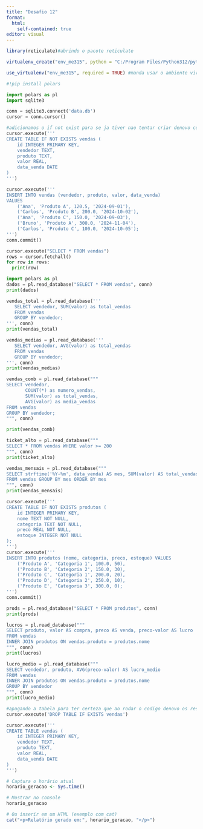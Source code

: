 ---
title: "Desafio 12"
format:
  html: 
    self-contained: true
editor: visual
---
```{r}
library(reticulate)#abrindo o pacote reticulate
```

```{r}
virtualenv_create("env_me315", python = "C:/Program Files/Python312/python.exe")#criando um ambiente virtual pra usar python
```

```{r}
use_virtualenv("env_me315", required = TRUE) #manda usar o ambiente virtual criado
```

```{python}
#!pip install polars
```

```{python}
import polars as pl
import sqlite3
```

```{python}
conn = sqlite3.connect('data.db')
cursor = conn.cursor()
```

```{python}
#adicionamos o if not exist para se ja tiver nao tentar criar denovo com o mesmo nome pois daria erro
cursor.execute('''
CREATE TABLE IF NOT EXISTS vendas (
    id INTEGER PRIMARY KEY,
    vendedor TEXT,
    produto TEXT,
    valor REAL,
    data_venda DATE
)
''')

```

```{python}
cursor.execute('''
INSERT INTO vendas (vendedor, produto, valor, data_venda)
VALUES
    ('Ana', 'Produto A', 120.5, '2024-09-01'),
    ('Carlos', 'Produto B', 200.0, '2024-10-02'),
    ('Ana', 'Produto C', 150.0, '2024-09-03'),
    ('Bruno', 'Produto A', 300.0, '2024-11-04'),
    ('Carlos', 'Produto C', 100.0, '2024-10-05');
''')
conn.commit()
```

```{python}
cursor.execute("SELECT * FROM vendas")
rows = cursor.fetchall()
for row in rows:
  print(row)
```

```{python}
import polars as pl
dados = pl.read_database("SELECT * FROM vendas", conn)
print(dados)
```

```{python}
vendas_total = pl.read_database('''
   SELECT vendedor, SUM(valor) as total_vendas
   FROM vendas
   GROUP BY vendedor;
''', conn)
print(vendas_total)
```

```{python}
vendas_medias = pl.read_database('''
   SELECT vendedor, AVG(valor) as total_vendas
   FROM vendas
   GROUP BY vendedor;
''', conn)
print(vendas_medias)
```

```{python}
vendas_comb = pl.read_database("""
SELECT vendedor, 
       COUNT(*) as numero_vendas,
       SUM(valor) as total_vendas, 
       AVG(valor) as media_vendas
FROM vendas
GROUP BY vendedor;
""", conn)
```

```{python}
print(vendas_comb)
```

```{python}
ticket_alto = pl.read_database("""
SELECT * FROM vendas WHERE valor >= 200
""", conn)
print(ticket_alto)
```

```{python}
vendas_mensais = pl.read_database("""
SELECT strftime('%Y-%m', data_venda) AS mes, SUM(valor) AS total_vendas
FROM vendas GROUP BY mes ORDER BY mes
""", conn)
print(vendas_mensais)
```

```{python}
cursor.execute('''
CREATE TABLE IF NOT EXISTS produtos (
    id INTEGER PRIMARY KEY,
    nome TEXT NOT NULL,
    categoria TEXT NOT NULL,
    preco REAL NOT NULL,
    estoque INTEGER NOT NULL
);
''')
cursor.execute('''
INSERT INTO produtos (nome, categoria, preco, estoque) VALUES
    ('Produto A', 'Categoria 1', 100.0, 50),
    ('Produto B', 'Categoria 2', 150.0, 30),
    ('Produto C', 'Categoria 1', 200.0, 20),
    ('Produto D', 'Categoria 2', 250.0, 10),
    ('Produto E', 'Categoria 3', 300.0, 0);
''')
conn.commit()
```

```{python}
prods = pl.read_database("SELECT * FROM produtos", conn)
print(prods)
```

```{python}
lucros = pl.read_database("""
SELECT produto, valor AS compra, preco AS venda, preco-valor AS lucro
FROM vendas
INNER JOIN produtos ON vendas.produto = produtos.nome
""", conn)
print(lucros)
```

```{python}
lucro_medio = pl.read_database("""
SELECT vendedor, produto, AVG(preco-valor) AS lucro_medio
FROM vendas
INNER JOIN produtos ON vendas.produto = produtos.nome
GROUP BY vendedor
""", conn)
print(lucro_medio)
```

```{python}
#apagando a tabela para ter certeza que ao rodar o codigo denovo os resultados nao serao alterados
cursor.execute('DROP TABLE IF EXISTS vendas')

cursor.execute('''
CREATE TABLE vendas (
    id INTEGER PRIMARY KEY,
    vendedor TEXT,
    produto TEXT,
    valor REAL,
    data_venda DATE
)
''')

```



```{r}
# Captura o horário atual
horario_geracao <- Sys.time()

# Mostrar no console
horario_geracao

# Ou inserir em um HTML (exemplo com cat)
cat("<p>Relatório gerado em:", horario_geracao, "</p>")
```


